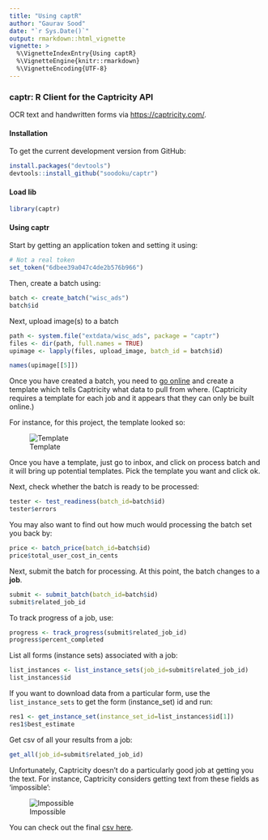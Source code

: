 ---
title: "Using captR"
author: "Gaurav Sood"
date: "`r Sys.Date()`"
output: rmarkdown::html_vignette
vignette: >
  %\VignetteIndexEntry{Using captR}
  %\VignetteEngine{knitr::rmarkdown}
  %\VignetteEncoding{UTF-8}
---

### captr: R Client for the Captricity API

OCR text and handwritten forms via [https://captricity.com/](https://captricity.com/).

#### Installation

To get the current development version from GitHub:

```{r, eval=FALSE, install}
install.packages("devtools")
devtools::install_github("soodoku/captr")
```

#### Load lib
```{r eval=FALSE, load_lib}
library(captr)
```

#### Using captr

Start by getting an application token and setting it using:

```{r, eval=FALSE, set_token}
# Not a real token
set_token("6dbee39a047c4de2b576b966")
```

Then, create a batch using:

```{r, eval=FALSE, create_batch}
batch <- create_batch("wisc_ads")
batch$id
```

Next, upload image(s) to a batch
```{r, eval=FALSE, upload_image}
path <- system.file("extdata/wisc_ads", package = "captr")
files <- dir(path, full.names = TRUE)
upimage <- lapply(files, upload_image, batch_id = batch$id)

names(upimage[[5]])
```

Once you have created a batch, you need to [go online](https://shreddr.captricity.com/job/) and create a template which tells Captricity what data to pull from where. (Captricity requires a template for each job and it appears that they can only be built online.) 

For instance, for this project, the template looked so:

![Template](../inst/extdata/wisc_ads_template.png "Template")

Once you have a template, just go to inbox, and click on process batch and it will bring up potential templates. Pick the template you want and click ok.

Next, check whether the batch is ready to be processed:

```{r, eval=FALSE, test_readiness}
tester <- test_readiness(batch_id=batch$id)
tester$errors
```

You may also want to find out how much would processing the batch set you back by:

```{r, eval=FALSE, batch_price}
price <- batch_price(batch_id=batch$id)
price$total_user_cost_in_cents
```

Next, submit the batch for processing. At this point, the batch changes to a **job**.
```{r, eval=FALSE, submit_batch}
submit <- submit_batch(batch_id=batch$id)
submit$related_job_id
```

To track progress of a job, use:
```{r, eval=FALSE, track_progress}
progress <- track_progress(submit$related_job_id)
progress$percent_completed
```

List all forms (instance sets) associated with a job:
```{r, eval=FALSE, list_instance_sets}
list_instances <- list_instance_sets(job_id=submit$related_job_id)
list_instances$id
```

If you want to download data from a particular form, use the `list_instance_sets` to get the form (instance_set) id and run:
```{r, eval=FALSE, get_instance_set}
res1 <- get_instance_set(instance_set_id=list_instances$id[1])
res1$best_estimate
```

Get csv of all your results from a job:
```{r, eval=FALSE, get_all}
get_all(job_id=submit$related_job_id)
```

Unfortunately, Captricity doesn't do a particularly good job at getting you the text. For instance, Captricity considers getting text from these fields as 'impossible':

![Impossible](../inst/extdata/wisc_ads_impossibles.png "Impossible")


You can check out the final [csv here](../inst/extdata/Wisc_Ads.csv).
